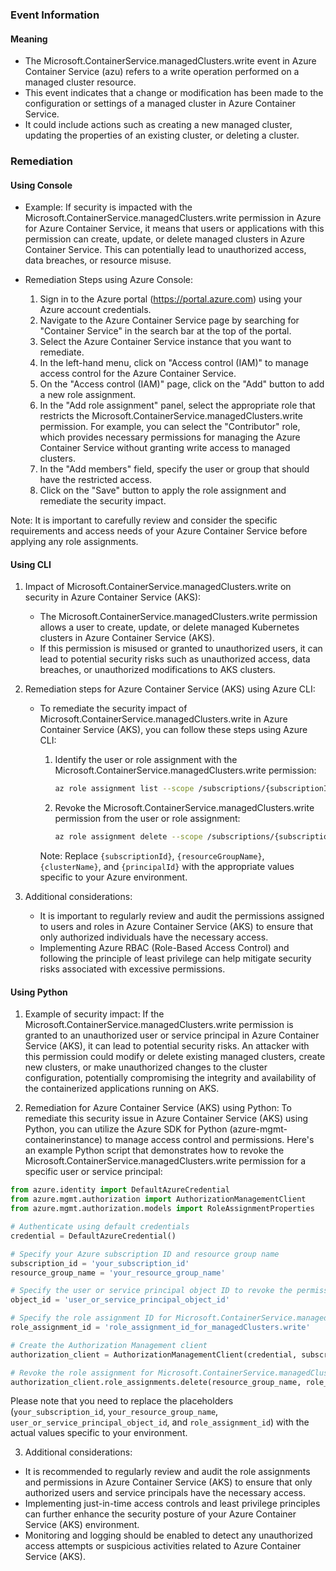 
### Event Information

#### Meaning

- The Microsoft.ContainerService.managedClusters.write event in Azure Container Service (azu) refers to a write operation performed on a managed cluster resource.
- This event indicates that a change or modification has been made to the configuration or settings of a managed cluster in Azure Container Service.
- It could include actions such as creating a new managed cluster, updating the properties of an existing cluster, or deleting a cluster.

### Remediation

#### Using Console

- Example: If security is impacted with the Microsoft.ContainerService.managedClusters.write permission in Azure for Azure Container Service, it means that users or applications with this permission can create, update, or delete managed clusters in Azure Container Service. This can potentially lead to unauthorized access, data breaches, or resource misuse.

- Remediation Steps using Azure Console:
  1. Sign in to the Azure portal (https://portal.azure.com) using your Azure account credentials.
  2. Navigate to the Azure Container Service page by searching for "Container Service" in the search bar at the top of the portal.
  3. Select the Azure Container Service instance that you want to remediate.
  4. In the left-hand menu, click on "Access control (IAM)" to manage access control for the Azure Container Service.
  5. On the "Access control (IAM)" page, click on the "Add" button to add a new role assignment.
  6. In the "Add role assignment" panel, select the appropriate role that restricts the Microsoft.ContainerService.managedClusters.write permission. For example, you can select the "Contributor" role, which provides necessary permissions for managing the Azure Container Service without granting write access to managed clusters.
  7. In the "Add members" field, specify the user or group that should have the restricted access.
  8. Click on the "Save" button to apply the role assignment and remediate the security impact.

Note: It is important to carefully review and consider the specific requirements and access needs of your Azure Container Service before applying any role assignments.

#### Using CLI

1. Impact of Microsoft.ContainerService.managedClusters.write on security in Azure Container Service (AKS):
   - The Microsoft.ContainerService.managedClusters.write permission allows a user to create, update, or delete managed Kubernetes clusters in Azure Container Service (AKS).
   - If this permission is misused or granted to unauthorized users, it can lead to potential security risks such as unauthorized access, data breaches, or unauthorized modifications to AKS clusters.

2. Remediation steps for Azure Container Service (AKS) using Azure CLI:
   - To remediate the security impact of Microsoft.ContainerService.managedClusters.write in Azure Container Service (AKS), you can follow these steps using Azure CLI:

     1. Identify the user or role assignment with the Microsoft.ContainerService.managedClusters.write permission:
        ```bash
        az role assignment list --scope /subscriptions/{subscriptionId}/resourceGroups/{resourceGroupName}/providers/Microsoft.ContainerService/managedClusters/{clusterName} --query "[?roleDefinitionName=='Microsoft.ContainerService.managedClusters.write']"
        ```

     2. Revoke the Microsoft.ContainerService.managedClusters.write permission from the user or role assignment:
        ```bash
        az role assignment delete --scope /subscriptions/{subscriptionId}/resourceGroups/{resourceGroupName}/providers/Microsoft.ContainerService/managedClusters/{clusterName} --assignee {principalId} --role Microsoft.ContainerService.managedClusters.write
        ```

     Note: Replace `{subscriptionId}`, `{resourceGroupName}`, `{clusterName}`, and `{principalId}` with the appropriate values specific to your Azure environment.

3. Additional considerations:
   - It is important to regularly review and audit the permissions assigned to users and roles in Azure Container Service (AKS) to ensure that only authorized individuals have the necessary access.
   - Implementing Azure RBAC (Role-Based Access Control) and following the principle of least privilege can help mitigate security risks associated with excessive permissions.

#### Using Python

1. Example of security impact: If the Microsoft.ContainerService.managedClusters.write permission is granted to an unauthorized user or service principal in Azure Container Service (AKS), it can lead to potential security risks. An attacker with this permission could modify or delete existing managed clusters, create new clusters, or make unauthorized changes to the cluster configuration, potentially compromising the integrity and availability of the containerized applications running on AKS.

2. Remediation for Azure Container Service (AKS) using Python:
To remediate this security issue in Azure Container Service (AKS) using Python, you can utilize the Azure SDK for Python (azure-mgmt-containerinstance) to manage access control and permissions. Here's an example Python script that demonstrates how to revoke the Microsoft.ContainerService.managedClusters.write permission for a specific user or service principal:

```python
from azure.identity import DefaultAzureCredential
from azure.mgmt.authorization import AuthorizationManagementClient
from azure.mgmt.authorization.models import RoleAssignmentProperties

# Authenticate using default credentials
credential = DefaultAzureCredential()

# Specify your Azure subscription ID and resource group name
subscription_id = 'your_subscription_id'
resource_group_name = 'your_resource_group_name'

# Specify the user or service principal object ID to revoke the permission from
object_id = 'user_or_service_principal_object_id'

# Specify the role assignment ID for Microsoft.ContainerService.managedClusters.write
role_assignment_id = 'role_assignment_id_for_managedClusters.write'

# Create the Authorization Management client
authorization_client = AuthorizationManagementClient(credential, subscription_id)

# Revoke the role assignment for Microsoft.ContainerService.managedClusters.write
authorization_client.role_assignments.delete(resource_group_name, role_assignment_id)
```

Please note that you need to replace the placeholders (`your_subscription_id`, `your_resource_group_name`, `user_or_service_principal_object_id`, and `role_assignment_id`) with the actual values specific to your environment.

3. Additional considerations:
- It is recommended to regularly review and audit the role assignments and permissions in Azure Container Service (AKS) to ensure that only authorized users and service principals have the necessary access.
- Implementing just-in-time access controls and least privilege principles can further enhance the security posture of your Azure Container Service (AKS) environment.
- Monitoring and logging should be enabled to detect any unauthorized access attempts or suspicious activities related to Azure Container Service (AKS).

